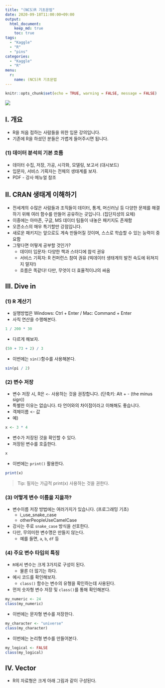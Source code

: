 ```yaml
---
title: "(NCS)R 기초문법"
date: 2020-09-18T11:00:00+09:00
output:
  html_document:
    keep_md: true
    toc: true
tags:
  - "Kaggle"
  - "R"
  - "pins"
categories:
  - "Kaggle"
  - "R"
menu:
  r:
    name: (NCS)R 기초문법
---
```


```r
knitr::opts_chunk$set(echo = TRUE, warning = FALSE, message = FALSE)
```

![](rlogo.svg)

## I. 개요
- R을 처음 접하는 사람들을 위한 입문 강의입니다.
- 기존에 R을 하셨던 분들은 가볍게 들어주시면 됩니다.

### (1) 데이터 분석의 기본 흐름
- 데이터 수집, 저장, 가공, 시각화, 모델링, 보고서 (대시보드)
- 입문자, 서비스 기획자는 전체의 생태계를 보자.
- PDF - 강사 메뉴얼 참조

## II. CRAN 생태계 이해하기
- 전세계의 수많은 사람들과 조직들이 데이터, 통계, 머신러닝 등 다양한 문제를 해결하기 위해 여러 함수를 만들어 공유하는 곳입니다. (집단지성의 요체)
- 이중에는 아마존, 구글, MS 데이터 팀들이 내놓은 패키지도 존재함
- 오픈소스의 매우 특기할만 강점입니다.
- 새로운 패키지는 앞으로도 계속 만들어질 것이며, 스스로 학습할 수 있는 능력이 중요함
- 그렇다면 어떻게 공부할 것인가?
    + 데이터 입문자: 다양한 책과 스터디에 참석 권유
    + 서비스 기획자: R 컨퍼런스 참여 권유 (빅데이터 생태계의 발전 속도에 뒤쳐지지 말자!)
    + 흐름은 똑같다! 다만, 무엇이 더 효율적이냐의 싸움

## III. Dive in
### (1) R 계산기
- 실행방법은 Windows: Ctrl + Enter / Mac: Command + Enter
- 사칙 연산을 수행해본다.
```r
1 / 200 * 30
```
- 다르게 해보자.
```r
(59 + 73 + 2) / 3
```
- 이번에는 `sin()`함수를 사용해본다.
```r
sin(pi / 2)
```

### (2) 변수 저장
- 변수 저장 시, R은 `<-` 사용하는 것을 권장합니다. (단축키: Alt + - (the minus sign))
- 특별한 이유는 없습니다. 타 언어와의 차이점이라고 이해해도 좋습니다.
- 객체이름 <- 값
- 예)
```r
x <- 3 * 4
```
- 변수가 저장된 것을 확인할 수 있다.
- 저장된 변수를 호출한다.
```r
x
```
- 이번에는 `print()` 활용한다.
```r
print(x)
```
> Tip: 필자는 가급적 print(x) 사용하는 것을 권한다.

### (3) 어떻게 변수 이름을 지을까?
- 변수이름 저장 방법에는 여러가지가 있습니다. (프로그래밍 기초)
    + i_use_snake_case
    + otherPeopleUseCamelCase
- 강사는 주로 `snake_case` 방식을 선호한다.
- 다만, 무의미한 변수명은 만들지 않는다.
    + 예를 들면, `a`, `b`, `df` 등

### (4) 주요 변수 타입의 특징
- `R`에서 변수는 크게 3가지로 구성이 된다.
    + 물론 더 많기는 하다.
- 예시 코드를 확인해보자.
    + `class()` 함수는 변수의 유형을 확인하는데 사용된다.
- 먼저 숫자형 변수 저장 및 `class()`를 통해 확인해본다.
```r
my_numeric <- 24
class(my_numeric)
```
- 이번에는 문자형 변수를 저장한다.
```r
my_character <- "universe"
class(my_character)
```
- 이번에는 논리형 변수를 만들어본다.
```r
my_logical <- FALSE
class(my_logical)
```

## IV. Vector
- R의 자료형은 크게 아래 그림과 같이 구성된다.


